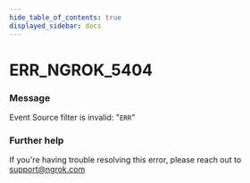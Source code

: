 ```yaml
---
hide_table_of_contents: true
displayed_sidebar: docs
---
```



# ERR_NGROK_5404

### Message

Event Source filter is invalid: "`ERR`"

<ErrorDetails error="err_ngrok_5404" />

### Further help

If you're having trouble resolving this error, please reach out to [support@ngrok.com](mailto:support@ngrok.com?subject=Help%20with%20ERR_NGROK_5404)

